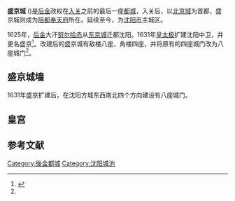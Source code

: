 '''盛京城''' ({{lang-mnc|ᠮᡠᡴ᠋ᡩᡝ᠋ᠨ|z=mukden}})是[[后金|后金]]政权在[[清兵入关|入关]]之前的最后一座[[都城|都城]]，入关后，以[[北京城|北京城]]为首都，盛京城则成为[[陪都|陪都]][[奉天府|奉天府]]所在。延续至今，为[[沈阳市|沈阳市]]主城区。

1625年，[[后金|后金]]大汗[[努尔哈赤|努尔哈赤]]从[[东京城|东京城]]迁都沈阳。1631年[[皇太极|皇太极]]扩建沈阳中卫，并更名盛京<ref name=":0">{{Cite web|title=清初“陪都”盛京的“城市文脉”|url=http://book.sina.com.cn/news/c/2013-06-23/1023490227.shtml|access-date=2021-07-26|author=沈阳日报|date=2013-06-23|publisher=新浪读书|language=zh|archive-url=https://web.archive.org/web/20210726145311/http://book.sina.com.cn/news/c/2013-06-23/1023490227.shtml|archive-date=2021-07-26|dead-url=no}}</ref>。改建后的盛京城有敌楼八座，角楼四座，并将原有的四座城门改为八座城门<ref name=":0" />。
{{Multiple image
|align     = right
|direction = vertical
|width     = 220
|image1    =Map of Mukden 1912.jpg
|caption1  = 1912年沈阳市地图中的盛京城
|image3    = 
|caption3  = 
}}

== 盛京城墙 ==

1631年盛京扩建后，在沈阳方城东西南北四个方向建设有八座城门。

== 皇宫 ==

{{main|沈阳故宫}}

==参考文献==
{{reflist}}
{{沈阳城门}}
{{中国都城}}

[[Category:後金都城|Category:後金都城]]
[[Category:沈阳城池|Category:沈阳城池]]
